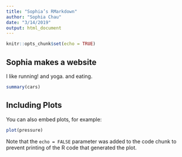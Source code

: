 ```yaml
---
title: "Sophia’s RMarkdown"
author: "Sophia Chau"
date: "3/14/2019"
output: html_document
---
```


```r
knitr::opts_chunk$set(echo = TRUE)
```

## Sophia makes a website

I like running! and yoga. and eating.

```r
summary(cars)
```

## Including Plots

You can also embed plots, for example:

```r
plot(pressure)
```

Note that the `echo = FALSE` parameter was added to the code chunk to prevent printing of the R code that generated the plot.
